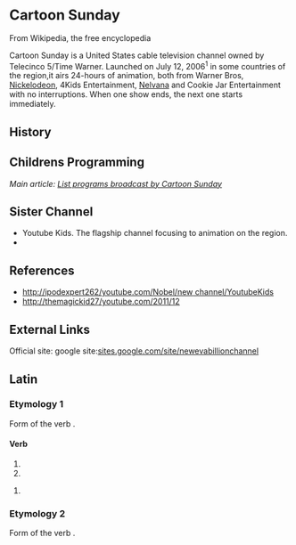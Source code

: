 {{also|édit|Edit}}
== <big>Cartoon Sunday</big><big></big> ==
From Wikipedia, the free encyclopedia

Cartoon Sunday is a United States cable television channel owned by Telecinco 5/Time Warner. Launched on July 12, 2006<sup>1</sup> in some countries of the region,it airs 24-hours of animation, both from Warner Bros, [[Nickelodeon]], 4Kids Entertainment, [[Nelvana]] and Cookie Jar Entertainment with no interruptions. When one show ends, the next one starts immediately.








== History ==







== Childrens Programming ==



''Main article: [[List programs broadcast by Cartoon Sunday]]''







== Sister Channel ==
* Youtube Kids.  The flagship channel focusing to animation on the region.
* 
== References ==
* [http://ipodexpert262/youtube.com/Nobel/new%20channel/YoutubeKids http://ipodexpert262/youtube.com/Nobel/new channel/YoutubeKids]
* http://themagickid27/youtube.com/2011/12

== External Links ==
Official site: google site:[http://sites.google.com/site/newevabillionchannel sites.google.com/site/newevabillionchannel]

==Latin==

===Etymology 1===
Form of the verb {{term|edo|edō|{{la-conj-form-gloss/edo}}|lang=la}}.

====Verb====
{{la-verb-form|edit}}

# {{conjugation of|edo|edō|3|s|pres|act|ind|lang=la}}{{la-conj-form-gloss|edo|3|s|pres|act|ind}}
# {{conjugation of|edo|edō|3|s|pres|act|sub|lang=la}}{{la-conj-form-gloss|edo|3|s|pres|act|sub}}

{{la-verb-form|ēdit}}

# {{conjugation of|edo|edō|3|s|perf|act|ind|lang=la}}{{la-conj-form-gloss|edo|3|s|perf|act|ind}}

===Etymology 2===
Form of the verb {{term|edo|ēdō|{{la-conj-form-gloss/edo(2)}}|lang=la}}.
